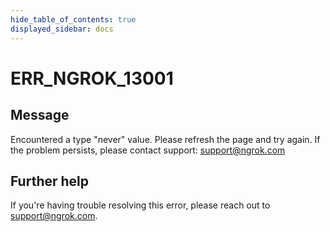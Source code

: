 ```yaml
---
hide_table_of_contents: true
displayed_sidebar: docs
---
```



# ERR_NGROK_13001

## Message

Encountered a type "never" value. Please refresh the page and try again. If the problem persists, please contact support: support@ngrok.com

<ErrorDetails error="err_ngrok_13001" />

## Further help

If you're having trouble resolving this error, please reach out to [support@ngrok.com](mailto:support@ngrok.com?subject=Help%20with%20ERR_NGROK_13001).
